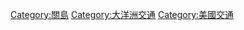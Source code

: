 {{Commonscat|Transport in Guam}}

[[Category:關島|Category:關島]]
[[Category:大洋洲交通|Category:大洋洲交通]]
[[Category:美國交通|Category:美國交通]]